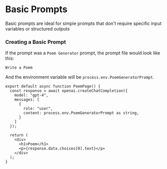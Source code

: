 # Basic Prompts

Basic prompts are ideal for simple prompts that don't require specific input variables or structured outputs

### Creating a Basic Prompt

If the prompt was a `Poem Generator` prompt, the prompt file would look like this:

```
Write a Poem
```

And the environment variable will be `process.env.PoemGeneratorPrompt`.

```tsx
export default async function PoemPage() {
  const response = await openai.createChatCompletion({ 
    model: "gpt-4",
    messages: [
      {
        role: "user",
        content: process.env.PoemGeneratorPrompt as string,
      }
    ]
  });

  return (
    <div>
      <h1>Poem</h1>
      <p>{response.data.choices[0].text}</p>
    </div>
  );
}
```
